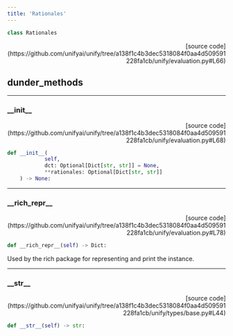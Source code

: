 ```yaml
---
title: 'Rationales'
---
```


```python
class Rationales
```

<p align="right">[source code](https://github.com/unifyai/unify/tree/a138f1c4b3dec5318084f0aa4d509591228fa1cb/unify/evaluation.py#L66)</p>



## dunder_methods

---

### \_\_init\_\_

<p align="right">[source code](https://github.com/unifyai/unify/tree/a138f1c4b3dec5318084f0aa4d509591228fa1cb/unify/evaluation.py#L68)</p>

```python
def __init__(
            self,
            dct: Optional[Dict[str, str]] = None,
            **rationales: Optional[Dict[str, str]]
    ) -> None:
```



---

### \_\_rich\_repr\_\_

<p align="right">[source code](https://github.com/unifyai/unify/tree/a138f1c4b3dec5318084f0aa4d509591228fa1cb/unify/evaluation.py#L78)</p>

```python
def __rich_repr__(self) -> Dict:
```

Used by the rich package for representing and print the instance.

---

### \_\_str\_\_

<p align="right">[source code](https://github.com/unifyai/unify/tree/a138f1c4b3dec5318084f0aa4d509591228fa1cb/unify/types/base.py#L44)</p>

```python
def __str__(self) -> str:
```

